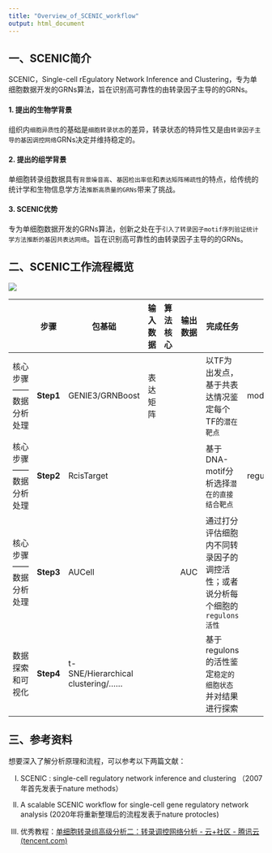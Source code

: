 ```yaml
---
title: "Overview_of_SCENIC_workflow"
output: html_document
---
```


## 一、SCENIC简介

SCENIC，Single-cell rEgulatory Network Inference and Clustering，专为单细胞数据开发的GRNs算法，旨在识别高可靠性的由转录因子主导的的GRNs。

#### 1. 提出的生物学背景

组织内`细胞异质性`的基础是`细胞转录状态`的差异，转录状态的特异性又是由`转录因子主导的基因调控网络`GRNs决定并维持稳定的。

#### 2. 提出的组学背景

单细胞转录组数据具有`背景噪音高`、`基因检出率低`和`表达矩阵稀疏性`的特点，给传统的统计学和生物信息学方法`推断高质量的GRNs`带来了挑战。

#### 3. SCENIC优势

专为单细胞数据开发的GRNs算法，创新之处在于`引入了转录因子motif序列验证统计学方法推断的基因共表达网络`。旨在识别高可靠性的由转录因子主导的的GRNs。

## 二、SCENIC工作流程概览

![](images/paste-D8778D7F.png)

|                            | **步骤**  | **包基础**                           | **输入数据** | **算法核心** | **输出数据** | **完成任务**                                                                 | 涉及概念        |
|----------------------------|-----------|--------------------------------------|--------------|--------------|--------------|------------------------------------------------------------------------------|-----------------|
| 核心步骤------数据分析处理 | **Step1** | GENIE3/GRNBoost                      | 表达矩阵     |              |              | 以TF为出发点，基于共表达情况鉴定每个TF的`潜在靶点`                           | module/network/ |
| 核心步骤------数据分析处理 | **Step2** | RcisTarget                           |              |              |              | 基于DNA-motif分析选择`潜在的直接结合靶点`                                    | regulon         |
| 核心步骤------数据分析处理 | **Step3** | AUCell                               |              |              | AUC          | 通过打分评估细胞内不同转录因子的调控活性；或者说分析每个细胞的`regulons活性` |                 |
| 数据探索和可视化           | **Step4** | t-SNE/Hierarchical clustering/...... |              |              |              | 基于regulons的活性鉴定`稳定的细胞状态`并对结果进行探索                       |                 |

## 三、参考资料

想要深入了解分析原理和流程，可以参考以下两篇文献：

I.  SCENIC : single-cell regulatory network inference and clustering （2007年首先发表于nature methods）

II. A scalable SCENIC workflow for single-cell gene regulatory network analysis (2020年将重新整理后的流程发表于nature protocles)

III. 优秀教程：[单细胞转录组高级分析二：转录调控网络分析 - 云+社区 - 腾讯云 (tencent.com)](https://cloud.tencent.com/developer/article/1692240)
